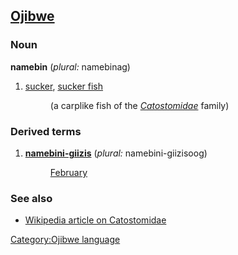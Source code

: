 ==[[Ojibwe]]==
===Noun===
'''namebin''' (''plural:'' namebinag)

# [[sucker]], [[sucker fish]]
#:(a carplike fish of the ''[[Catostomidae]]'' family)

===Derived terms===
#'''[[namebini-giizis]]''' (''plural:'' namebini-giizisoog)
#:[[February]]

===See also===
*[[w:Catostomidae|Wikipedia article on Catostomidae]]

[[Category:Ojibwe language]]